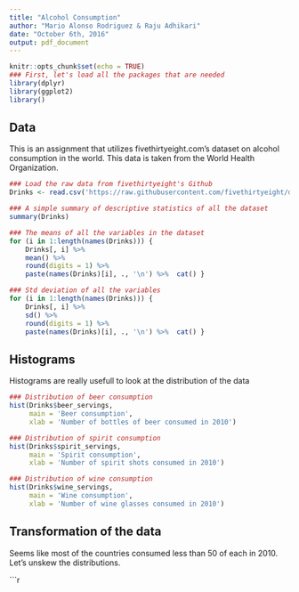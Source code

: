 ```yaml
---
title: "Alcohol Consumption"
author: "Mario Alonso Rodriguez & Raju Adhikari"
date: "October 6th, 2016"
output: pdf_document
---
```


```r
knitr::opts_chunk$set(echo = TRUE)
### First, let's load all the packages that are needed
library(dplyr)
library(ggplot2)
library()
```

## Data

This is an assignment that utilizes fivethirtyeight.com's dataset on alcohol consumption in the world. This data is taken from the World Health Organization.  

```r
### Load the raw data from fivethirtyeight's Github
Drinks <- read.csv('https://raw.githubusercontent.com/fivethirtyeight/data/master/alcohol-consumption/drinks.csv')

### A simple summary of descriptive statistics of all the dataset
summary(Drinks)

### The means of all the variables in the dataset
for (i in 1:length(names(Drinks))) {
    Drinks[, i] %>%
    mean() %>%
    round(digits = 1) %>%
    paste(names(Drinks)[i], ., '\n') %>%  cat() }

### Std deviation of all the variables 
for (i in 1:length(names(Drinks))) {
    Drinks[, i] %>%
    sd() %>%
    round(digits = 1) %>%
    paste(names(Drinks)[i], ., '\n') %>%  cat() }


```

## Histograms

Histograms are really usefull to look at the distribution of the data

```r
### Distribution of beer consumption
hist(Drinks$beer_servings,
     main = 'Beer consumption',
     xlab = 'Number of bottles of beer consumed in 2010')

### Distribution of spirit consumption
hist(Drinks$spirit_servings,
     main = 'Spirit consumption',
     xlab = 'Number of spirit shots consumed in 2010')

### Distribution of wine consumption
hist(Drinks$wine_servings,
     main = 'Wine consumption',
     xlab = 'Number of wine glasses consumed in 2010')
```

## Transformation of the data

Seems like most of the countries consumed less than 50 of each in 2010. Let's unskew the distributions. 

```r

